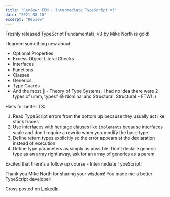 ```yaml
---
title: "Review: FEM - Intermediate TypeScript v3"
date: "2021-08-10"
excerpt: "Review"
---
```


Freshly released TypeScript Fundamentals, v3 by Mike North is gold!

I learned something new about:

- Optional Properties
- Excess Object Literal Checks
- Interfaces
- Functions
- Classes
- Generics
- Type Guards
- And the most 🤯 - Theory of Type Systems. I had no idea there were 2 types of umm, types? 😄 Nominal and Structural. Structural - FTW! :)

Hints for better TS:

1. Read TypeScript errors from the bottom up because they usually act like stack traces
2. Use interfaces with heritage clauses like `implements` because interfaces scale and don't require a rewrite when you modify the base type
3. Define return types explicitly so the error appears at the declaration instead of execution
4. Define type parameters as simply as possible. Don't declare generic type as an array right away, ask for an array of generics as a param.

Excited that there's a follow up course - Intermediate TypeScript!

Thank you Mike North for sharing your wisdom! You made me a better TypeScript developer!

Cross posted on [LinkedIn](https://www.linkedin.com/feed/update/urn:li:activity:6830565203680329728/)
